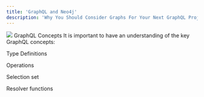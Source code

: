 ```yaml
---
title: 'GraphQL and Neo4j'
description: 'Why You Should Consider Graphs For Your Next GraphQL Project.'
---
```

<Frame caption="Caption Text">
  <img src="/images/01neo4j-architecture-diagram.svg" />
</Frame>
GraphQL Concepts
It is important to have an understanding of the key GraphQL concepts:

Type Definitions

Operations

Selection set

Resolver functions

